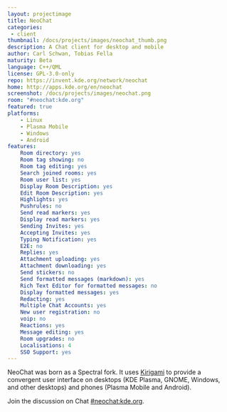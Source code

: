 ```yaml
---
layout: projectimage
title: NeoChat
categories: 
 - client
thumbnail: /docs/projects/images/neochat_thumb.png
description: A Chat client for desktop and mobile
author: Carl Schwan, Tobias Fella
maturity: Beta
language: C++/QML
license: GPL-3.0-only
repo: https://invent.kde.org/network/neochat
home: http://apps.kde.org/en/neochat
screenshot: /docs/projects/images/neochat.png
room: "#neochat:kde.org"
featured: true
platforms:
    - Linux
    - Plasma Mobile
    - Windows
    - Android
features:
    Room directory: yes
    Room tag showing: no
    Room tag editing: yes
    Search joined rooms: yes
    Room user list: yes
    Display Room Description: yes
    Edit Room Description: yes
    Highlights: yes
    Pushrules: no
    Send read markers: yes
    Display read markers: yes
    Sending Invites: yes
    Accepting Invites: yes
    Typing Notification: yes
    E2E: no
    Replies: yes
    Attachment uploading: yes
    Attachment downloading: yes
    Send stickers: no
    Send formatted messages (markdown): yes
    Rich Text Editor for formatted messages: no
    Display formatted messages: yes
    Redacting: yes
    Multiple Chat Accounts: yes
    New user registration: no
    voip: no
    Reactions: yes
    Message editing: yes
    Room upgrades: no
    Localisations: 4
    SSO Support: yes
---
```


NeoChat was born as a Spectral fork. It uses [Kirigami](https://develop.kde.org/frameworks/kirigami/) to provide a convergent user interface on desktops (KDE Plasma, GNOME, Windows, and other desktops) and phones (Plasma Mobile and Android).

Join the discussion on Chat [#neochat:kde.org](https://to.chat.imzqqq.top/#/#neochat:kde.org).
